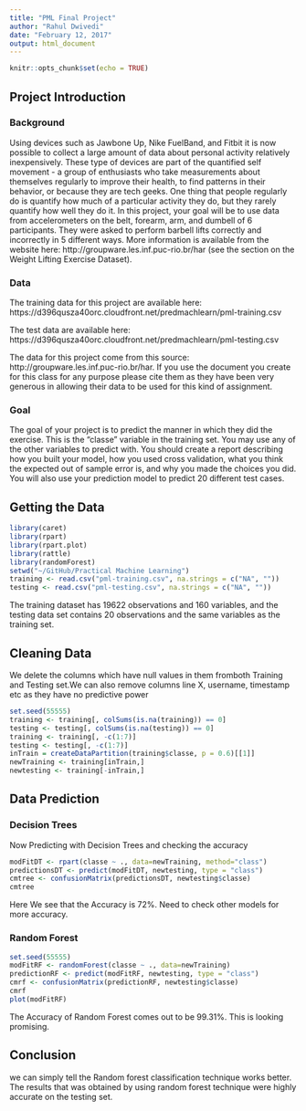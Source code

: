```yaml
---
title: "PML Final Project"
author: "Rahul Dwivedi"
date: "February 12, 2017"
output: html_document
---
```


```r
knitr::opts_chunk$set(echo = TRUE)
```

## Project Introduction

### Background

Using devices such as Jawbone Up, Nike FuelBand, and Fitbit it is now possible to collect a large amount of data about personal activity relatively inexpensively. These type of devices are part of the quantified self movement - a group of enthusiasts who take measurements about themselves regularly to improve their health, to find patterns in their behavior, or because they are tech geeks. One thing that people regularly do is quantify how much of a particular activity they do, but they rarely quantify how well they do it. In this project, your goal will be to use data from accelerometers on the belt, forearm, arm, and dumbell of 6 participants. They were asked to perform barbell lifts correctly and incorrectly in 5 different ways. More information is available from the website here: http://groupware.les.inf.puc-rio.br/har (see the section on the Weight Lifting Exercise Dataset).

### Data

The training data for this project are available here: https://d396qusza40orc.cloudfront.net/predmachlearn/pml-training.csv

The test data are available here: https://d396qusza40orc.cloudfront.net/predmachlearn/pml-testing.csv

The data for this project come from this source: http://groupware.les.inf.puc-rio.br/har. If you use the document you create for this class for any purpose please cite them as they have been very generous in allowing their data to be used for this kind of assignment.

### Goal

The goal of your project is to predict the manner in which they did the exercise. This is the "classe" variable in the training set. You may use any of the other variables to predict with. You should create a report describing how you built your model, how you used cross validation, what you think the expected out of sample error is, and why you made the choices you did. You will also use your prediction model to predict 20 different test cases.

## Getting the Data
```r
library(caret)
library(rpart)
library(rpart.plot)
library(rattle)
library(randomForest)
setwd("~/GitHub/Practical Machine Learning")
training <- read.csv("pml-training.csv", na.strings = c("NA", ""))
testing <- read.csv("pml-testing.csv", na.strings = c("NA", ""))

```
The training dataset has 19622 observations and 160 variables, and the testing data set contains 20 observations and the same variables as the training set.


## Cleaning Data

We delete the columns which have null values in them fromboth Training and Testing set.We can also remove columns line X, username, timestamp etc as they have no predictive power

```r
set.seed(55555)
training <- training[, colSums(is.na(training)) == 0]
testing <- testing[, colSums(is.na(testing)) == 0]
training <- training[, -c(1:7)]
testing <- testing[, -c(1:7)]
inTrain = createDataPartition(training$classe, p = 0.6)[[1]]
newTraining <- training[inTrain,]
newtesting <- training[-inTrain,]
```

## Data Prediction

### Decision Trees
Now Predicting with Decision Trees and checking the accuracy 

```r


modFitDT <- rpart(classe ~ ., data=newTraining, method="class")
predictionsDT <- predict(modFitDT, newtesting, type = "class")
cmtree <- confusionMatrix(predictionsDT, newtesting$classe)
cmtree
```
Here We see that the Accuracy is 72%. Need to check other models for more accuracy.

### Random Forest
```r
set.seed(55555)
modFitRF <- randomForest(classe ~ ., data=newTraining)
predictionRF <- predict(modFitRF, newtesting, type = "class")
cmrf <- confusionMatrix(predictionRF, newtesting$classe)
cmrf
plot(modFitRF)
```
The Accuracy of Random Forest comes out to be 99.31%. This is looking promising. 

## Conclusion
we can simply tell the Random forest classification technique works better. The results that was obtained by using random forest technique were highly accurate on the testing set. 
